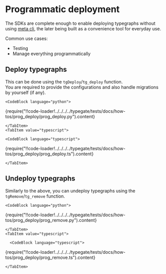 
# Programmatic deployment

The SDKs are complete enough to enable deploying typegraphs without using [meta cli](/docs/reference/meta-cli), the later being built as a convenience tool for everyday use.

Common use cases:

- Testing
- Manage everything programmatically

## Deploy typegraphs

This can be done using the `tgDeploy`/`tg_deploy` function.\
You are required to provide the configurations and also handle migrations by yourself (if any).

<SDKTabs>
    <TabItem value="python">

    <CodeBlock language="python">

{require("!!code-loader!../../../../typegate/tests/docs/how-tos/prog_deploy/prog_deploy.py").content}

</CodeBlock>

    </TabItem>
    <TabItem value="typescript">

    <CodeBlock language="typescript">

{require("!!code-loader!../../../../typegate/tests/docs/how-tos/prog_deploy/prog_deploy.ts").content}

</CodeBlock>

    </TabItem>

</SDKTabs>

## Undeploy typegraphs

Similarly to the above, you can undeploy typegraphs using the `tgRemove`/`tg_remove` function.

<SDKTabs>
    <TabItem value="python">

    <CodeBlock language="python">

{require("!!code-loader!../../../../typegate/tests/docs/how-tos/prog_deploy/prog_remove.py").content}

</CodeBlock>

    </TabItem>
    <TabItem value="typescript">

      <CodeBlock language="typescript">

{require("!!code-loader!../../../../typegate/tests/docs/how-tos/prog_deploy/prog_remove.ts").content}

</CodeBlock>

    </TabItem>

</SDKTabs>
